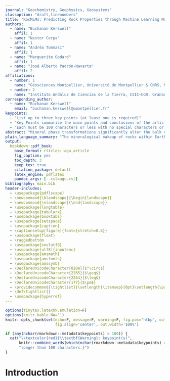 ```yaml
---
journal: "Geochemistry, Geophysics, Geosystems"
classoption: "draft,linenumbers"
title: "RocMLMs: Predicting Rock Properties through Machine Learning Models"
authors:
  - name: "Buchanan Kerswell"
    affil: 1
  - name: "Nestor Cerpa"
    affil: 1
  - name: "Andréa Tommasi"
    affil: 1
  - name: "Marguerite Godard"
    affil: 1
  - name: "José Alberto Padrón-Navarta"
    affil: 2
affiliations:
  - number: 1
    name: "Géosciences Montpellier, Université de Montpellier & CNRS, Montpellier, France"
  - number: 2
    name: "Instituto Andaluz de Ciencias de la Tierra, CSIC–UGR, Granada, Spain"
corresponding_author:
  - name: "Buchanan Kerswell"
    email: "buchanan.kerswell@umontpellier.fr"
keypoints:  
  - "List up to three key points (at least one is required)"
  - "Key Points summarize the main points and conclusions of the article"
  - "Each must be 100 characters or less with no special characters or punctuation"
abstract: "Mineral phase transformations significantly alter the bulk density and elastic properties of mantle rocks and consequently have profound effects on mantle dynamics and seismic wave propagation. These changes in the physical properties of mantle rocks result from evolution in the equilibrium mineralogical composition, which can be predicted by the minimization of the  Gibbs Free Energy with respect to pressure (P), temperature (T), and chemical composition (X). Thus, numerical models that simulate mantle convection and/or probe the elastic structure of the Earth’s mantle must account for varying mineralogical compositions to be self-consistent. Yet coupling Gibbs Free Energy minimization (GFEM) approaches with numerical geodynamic models is currently intractable for high-resolution simulations because execution speeds of widely-used GFEM programs (~100–102 ms) are impractical in many cases. As an alternative, this study introduces machine learning models (RocMLMs) that have been trained to predict thermodynamically self-consistent rock properties at arbitrary PTX conditions between 1–28 GPa, 773–2273 K, and mantle compositions ranging from fertile (lherzolitic) to refractory (harzburgitic) end-members defined on a large dataset of published mantle compositions. RocMLMs are 101–103 times faster than GFEM calculations or GFEM-based look-up table approaches with equivalent accuracy. Depth profiles of RocMLMs predictions are nearly indistinguishable from reference models PREM and STW105, demonstrating good agreement between thermodynamic-based predictions of density, Vp, and Vs and geophysical observations. RocMLMs are therefore capable, for the first time, of emulating dynamic evolution of density, Vp, and Vs in high-resolution numerical geodynamic models."
plain_language_summary: "The mineralogical makeup of rocks within Earth’s mantle largely determines how the mantle flows over geologic time, and how it responds to seismic waves triggered by earthquakes, because mineral assemblages control important rock properties such as density and stiffness (elasticity). The mineralogy of mantle rocks is not constant, however. It changes depending on three factors: pressure, temperature, and the chemical composition of the rock. Thus, it is important for computer simulations of mantle convection to account for the evolution of rock mineralogy in time and space. Computer programs that can predict rock properties based on thermodynamic calculations of the most stable mineral assemblages are available, but these programs are generally too slow to be used in an iterative manner in high-resolution computer simulations of mantle convection. As an alternative approach, this study introduces machine learning models (RocMLMs) that have “learned” how to predict rock properties (density and elasticity) for a large range of mantle rock compositions and pressure-temperature conditions  by “training” on a large dataset of thermodynamic calculations. We demonstrate that RocMLMs can then predict rock properties up to 101–103 times faster than state-of-the-art methods. We tested RocMLM predictions against reference mantle models based on observations of seismic waves and found good agreement. RocMLMs are therefore capable of fast and highly-accurate predictions of changes in rock properties and can be implemented in high-resolution computer simulations of mantle convection."
output:
  bookdown::pdf_book:
    base_format: rticles::agu_article
    fig_caption: yes
    toc_depth: 3
    keep_tex: true
    citation_package: default
    latex_engine: pdflatex
    pandoc_args: [--csl=agu.csl]
bibliography: main.bib
header-includes: 
  - \usepackage{pdflscape}
  - \newcommand{\blandscape}{\begin{landscape}}
  - \newcommand{\elandscape}{\end{landscape}}
  - \usepackage{longtable}
  - \usepackage{tabularx}
  - \usepackage{booktabs}
  - \usepackage{setspace}
  - \usepackage{caption}
  - \captionsetup[figure]{font={stretch=0.6}}
  - \usepackage{float}
  - \raggedbottom
  - \usepackage{soulutf8}
  - \usepackage[utf8]{inputenc}
  - \usepackage{amsmath}
  - \usepackage{amsfonts}
  - \usepackage{amssymb}
  - \DeclareUnicodeCharacter{02DA}{$^\circ$}
  - \DeclareUnicodeCharacter{2265}{$\geq$}
  - \DeclareUnicodeCharacter{2264}{$\leq$}
  - \DeclareUnicodeCharacter{177}{$\pm$}
  - \providecommand{\tightlist}{\setlength{\itemsep}{0pt}\setlength{\parskip}{0pt}}
  - \def\tightlist{}
  - \usepackage{hyperref}
---
```


```r
options(tinytex.latexmk.emulation=F)
options(knitr.kable.NA='')
knitr::opts_chunk$set(echo=F, message=F, warning=F, fig.pos='htbp', out.extra='',
                      fig.align='center', out.width='100%')
```

```r
if (any(nchar(rmarkdown::metadata$keypoints) > 100)) {
  cat("\\textcolor{red}{\\textbf{Warning}: keypoint(s)", 
      knitr::combine_words(which(nchar(rmarkdown::metadata$keypoints) > 100)), 
      "longer than 100 characters.}")
}
```

# Introduction

